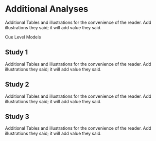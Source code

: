 
# Additional Analyses 
Additional Tables and illustrations for the convenience of the reader. Add illustrations they said; it will add value they said.

Cue Level Models

## Study 1
Additional Tables and illustrations for the convenience of the reader. Add illustrations they said; it will add value they said.

## Study 2
Additional Tables and illustrations for the convenience of the reader. Add illustrations they said; it will add value they said.

## Study 3
Additional Tables and illustrations for the convenience of the reader. Add illustrations they said; it will add value they said.
